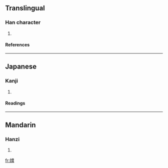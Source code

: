 ==Translingual==
===Han character===
{{Han char|rn=38|rad=女|as=10|sn=13|four=4444<sub>1</sub>|canj=女廿尸十 (VTSJ)}}
# {{defn|Han|sort=女10}}
====References====
{{Han ref|kx=0268.080|dkj=06576|dj=0535.300|hdz=21071.020|uh=5AB6|ud=23222|bh=DD44|bd=56644}}
----
==Japanese==
===Kanji===
{{ja-kanji|grade=|rs=女10}}
# {{defn|Japanese}} 
====Readings====
{{ja-readings|on=[[じょう]] (jō), [[にゅ]] (nyu)|kun=}}
----
==Mandarin==
===Hanzi===
{{cmn-hanzi|pin=[[róng]] ([[rong2]])|wg=jung<sup>2</sup>}}
# {{defn|Mandarin}}

[[fr:媶]]